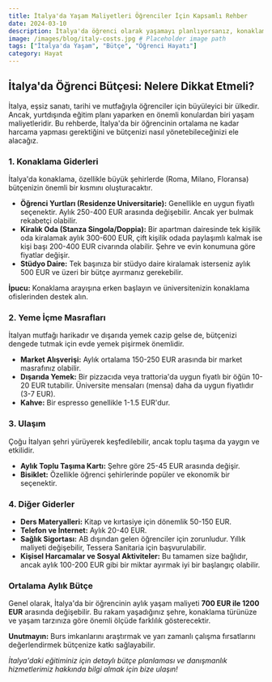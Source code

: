 ```yaml
---
title: İtalya'da Yaşam Maliyetleri Öğrenciler İçin Kapsamlı Rehber
date: 2024-03-10
description: İtalya'da öğrenci olarak yaşamayı planlıyorsanız, konaklama, yemek, ulaşım ve diğer temel giderler hakkında bilmeniz gerekenler.
image: /images/blog/italy-costs.jpg # Placeholder image path
tags: ["İtalya'da Yaşam", "Bütçe", "Öğrenci Hayatı"]
category: Hayat
---
```


## İtalya'da Öğrenci Bütçesi: Nelere Dikkat Etmeli?

İtalya, eşsiz sanatı, tarihi ve mutfağıyla öğrenciler için büyüleyici bir ülkedir. Ancak, yurtdışında eğitim planı yaparken en önemli konulardan biri yaşam maliyetleridir. Bu rehberde, İtalya'da bir öğrencinin ortalama ne kadar harcama yapması gerektiğini ve bütçenizi nasıl yönetebileceğinizi ele alacağız.

### 1. Konaklama Giderleri

İtalya'da konaklama, özellikle büyük şehirlerde (Roma, Milano, Floransa) bütçenizin önemli bir kısmını oluşturacaktır.

- **Öğrenci Yurtları (Residenze Universitarie):** Genellikle en uygun fiyatlı seçenektir. Aylık 250-400 EUR arasında değişebilir. Ancak yer bulmak rekabetçi olabilir.
- **Kiralık Oda (Stanza Singola/Doppia):** Bir apartman dairesinde tek kişilik oda kiralamak aylık 300-600 EUR, çift kişilik odada paylaşımlı kalmak ise kişi başı 200-400 EUR civarında olabilir. Şehre ve evin konumuna göre fiyatlar değişir.
- **Stüdyo Daire:** Tek başınıza bir stüdyo daire kiralamak isterseniz aylık 500 EUR ve üzeri bir bütçe ayırmanız gerekebilir.

**İpucu:** Konaklama arayışına erken başlayın ve üniversitenizin konaklama ofislerinden destek alın.

### 2. Yeme İçme Masrafları

İtalyan mutfağı harikadır ve dışarıda yemek cazip gelse de, bütçenizi dengede tutmak için evde yemek pişirmek önemlidir.

- **Market Alışverişi:** Aylık ortalama 150-250 EUR arasında bir market masrafınız olabilir.
- **Dışarıda Yemek:** Bir pizzacıda veya trattoria'da uygun fiyatlı bir öğün 10-20 EUR tutabilir. Üniversite mensaları (mensa) daha da uygun fiyatlıdır (3-7 EUR).
- **Kahve:** Bir espresso genellikle 1-1.5 EUR'dur.

### 3. Ulaşım

Çoğu İtalyan şehri yürüyerek keşfedilebilir, ancak toplu taşıma da yaygın ve etkilidir.

- **Aylık Toplu Taşıma Kartı:** Şehre göre 25-45 EUR arasında değişir.
- **Bisiklet:** Özellikle öğrenci şehirlerinde popüler ve ekonomik bir seçenektir.

### 4. Diğer Giderler

- **Ders Materyalleri:** Kitap ve kırtasiye için dönemlik 50-150 EUR.
- **Telefon ve İnternet:** Aylık 20-40 EUR.
- **Sağlık Sigortası:** AB dışından gelen öğrenciler için zorunludur. Yıllık maliyeti değişebilir, Tessera Sanitaria için başvurulabilir.
- **Kişisel Harcamalar ve Sosyal Aktiviteler:** Bu tamamen size bağlıdır, ancak aylık 100-200 EUR gibi bir miktar ayırmak iyi bir başlangıç olabilir.

### Ortalama Aylık Bütçe

Genel olarak, İtalya'da bir öğrencinin aylık yaşam maliyeti **700 EUR ile 1200 EUR** arasında değişebilir. Bu rakam yaşadığınız şehre, konaklama türünüze ve yaşam tarzınıza göre önemli ölçüde farklılık gösterecektir.

**Unutmayın:** Burs imkanlarını araştırmak ve yarı zamanlı çalışma fırsatlarını değerlendirmek bütçenize katkı sağlayabilir.

*İtalya'daki eğitiminiz için detaylı bütçe planlaması ve danışmanlık hizmetlerimiz hakkında bilgi almak için bize ulaşın!* 